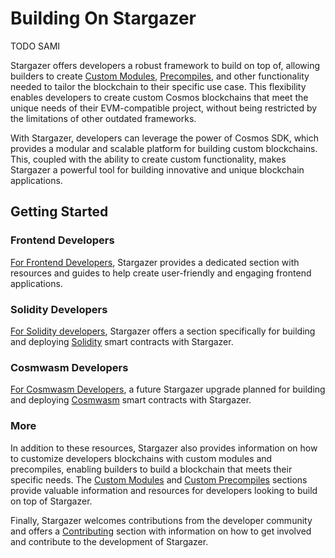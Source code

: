 # Building On Stargazer

TODO SAMI

Stargazer offers developers a robust framework to build on top of, 
allowing builders to create [Custom Modules], [Precompiles], and other 
functionality needed to tailor the blockchain to their specific 
use case. This flexibility enables developers to create custom Cosmos
blockchains that meet the unique needs of their EVM-compatible project, 
without being restricted by the limitations of other outdated frameworks.

With Stargazer, developers can leverage the power of Cosmos SDK, 
which provides a modular and scalable platform for building custom 
blockchains. This, coupled with the ability to create custom 
functionality, makes Stargazer a powerful tool for building 
innovative and unique blockchain applications.

## Getting Started

### Frontend Developers
[For Frontend Developers], Stargazer provides a dedicated section with resources and guides to help create user-friendly and engaging frontend applications.
### Solidity Developers
[For Solidity developers], Stargazer offers a section specifically for building and deploying [Solidity] smart contracts with Stargazer.
### Cosmwasm Developers
[For Cosmwasm Developers], a future Stargazer upgrade planned for building and deploying [Cosmwasm] smart contracts with Stargazer.


### More
In addition to these resources, Stargazer also provides information on how to 
customize developers blockchains with custom modules and precompiles, enabling builders 
to build a blockchain that meets their specific needs. The [Custom Modules] 
and [Custom Precompiles] sections provide valuable information and resources 
for developers looking to build on top of Stargazer.

Finally, Stargazer welcomes contributions from the developer community and 
offers a [Contributing] section with information on how to get involved and 
contribute to the development of Stargazer.

[Custom Modules]: ./building-modules/creating-custom-modules
[Precompiles]: ./building-precompiles/creating-custom-precompiles
[Custom Precompiles]: ./building-precompiles/creating-custom-precompiles
[For Frontend Developers]: ./for-frontend-devs/available-tools
[For Solidity Developers]: ./for-solidity-devs/developer-overview
[For Cosmwasm Developers]: ./for-cosmwasm-devs/coming-soon
[Solidity]: https://docs.soliditylang.org/en/v0.8.19/
[Cosmwasm]: https://cosmwasm.com/
[Contributing]: ./contributing